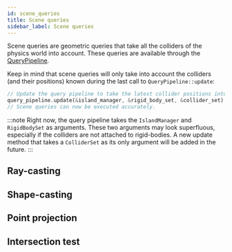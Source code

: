 ```yaml
---
id: scene_queries
title: Scene queries
sidebar_label: Scene queries
---
```



Scene queries are geometric queries that take all the colliders of the physics world into account. These queries are
available through the [QueryPipeline](simulation_structures#the-query-pipeline).

<rapier>

Keep in mind that scene queries will only take into account the colliders (and their positions) known during the
last call to `QueryPipeline::update`:

```rust
// Update the query pipeline to take the latest collider positions into account.
query_pipeline.update(&island_manager, &rigid_body_set, &collider_set);
// Scene queries can now be executed accurately.
```

:::note
Right now, the query pipeline takes the `IslandManager` and `RigidBodySet` as arguments. These two arguments
may look superfluous, especially if the colliders are not attached to rigid-bodies. A new update method that takes
a `ColliderSet` as its only argument will be added in the future.
:::

</rapier>

## Ray-casting

<RayCasting />

## Shape-casting

<ShapeCasting />

## Point projection

<PointProjection />

## Intersection test

<IntersectionTest />